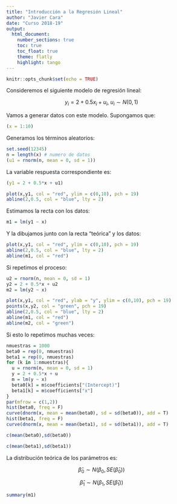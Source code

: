 ```yaml
---
title: "Introducción a la Regresión Lineal"
author: "Javier Cara"
date: "Curso 2018-19"
output: 
  html_document:
    number_sections: true
    toc: true
    toc_float: true
    theme: flatly
    highlight: tango
---
```


```r
knitr::opts_chunk$set(echo = TRUE)
```

Consideremos el siguiente modelo de regresión lineal:

$$
y_i = 2 + 0.5 x_i + u_i, \ u_i \sim N(0,1)
$$

Vamos a generar datos con este modelo. Supongamos que:

```r
(x = 1:10)
```

Generamos los términos aleatorios:

```r
set.seed(12345)
n = length(x) # numero de datos
(u1 = rnorm(n, mean = 0, sd = 1))
```

La variable respuesta correspondiente es:

```r
(y1 = 2 + 0.5*x + u1)
```

```r
plot(x,y1, col = "red", ylim = c(0,10), pch = 19)
abline(2,0.5, col = "blue", lty = 2)
```

Estimamos la recta con los datos:

```r
m1 = lm(y1 ~ x)
```

Y la dibujamos junto con la recta "teórica" y los datos:

```r
plot(x,y1, col = "red", ylim = c(0,10), pch = 19)
abline(2,0.5, col = "blue", lty = 2)
abline(m1, col = "red")
```

Si repetimos el proceso:

```r
u2 = rnorm(n, mean = 0, sd = 1)
y2 = 2 + 0.5*x + u2
m2 = lm(y2 ~ x)
```

```r
plot(x,y1, col = "red", ylab = "y", ylim = c(0,10), pch = 19)
points(x,y2, col = "green", pch = 19)
abline(2,0.5, col = "blue", lty = 2)
abline(m1, col = "red")
abline(m2, col = "green")
```

Si esto lo repetimos muchas veces:

```r
nmuestras = 1000
beta0 = rep(0, nmuestras)
beta1 = rep(0, nmuestras)
for (k in 1:nmuestras){
  u = rnorm(n, mean = 0, sd = 1)
  y = 2 + 0.5*x + u
  m = lm(y ~ x)
  beta0[k] = m$coefficients["(Intercept)"]
  beta1[k] = m$coefficients["x"]
}
par(mfrow = c(1,2))
hist(beta0, freq = F)
curve(dnorm(x, mean = mean(beta0), sd = sd(beta0)), add = T)
hist(beta1, freq = F)
curve(dnorm(x, mean = mean(beta1), sd = sd(beta1)), add = T)
```

```r
c(mean(beta0),sd(beta0))
```

```r
c(mean(beta1),sd(beta1))
```

La distribución teórica de los parámetros es:

$$\hat \beta_0 \sim N \left( \beta_0, SE(\hat \beta_0) \right)$$

$$\hat \beta_1 \sim N \left( \beta_1, SE(\hat \beta_1) \right)$$

```r
summary(m1)
```

